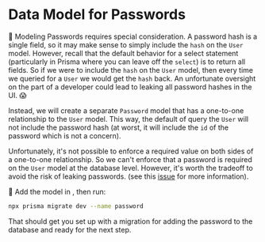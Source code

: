 # Data Model for Passwords

<EpicVideo url="https://www.epicweb.dev/workshops/authentication-strategies-and-implementation/password/creating-an-optional-password-model-in-prisma-schema" />

🦉 Modeling Passwords requires special consideration. A password hash is a
single field, so it may make sense to simply include the `hash` on the `User`
model. However, recall that the default behavior for a select statement
(particularly in Prisma where you can leave off the `select`) is to return all
fields. So if we were to include the `hash` on the `User` model, then every time
we queried for a `User` we would get the `hash` back. An unfortunate oversight
on the part of a developer could lead to leaking all password hashes in the UI.
😱

Instead, we will create a separate `Password` model that has a one-to-one
relationship to the `User` model. This way, the default of query the `User`
will not include the password hash (at worst, it will include the `id` of the
password which is not a concern).

Unfortunately, it's not possible to enforce a required value on both sides of a
one-to-one relationship. So we can't enforce that a password is required on the
`User` model at the database level. However, it's worth the tradeoff to avoid
the risk of leaking passwords. (see this
[issue](https://github.com/epicweb-dev/web-auth/issues/7#issue-1912551875) for
more information).

🐨 Add the model in <InlineFile file="prisma/schema.prisma" />, then run:

```sh nonumber
npx prisma migrate dev --name password
```

That should get you set up with a migration for adding the password to the
database and ready for the next step.
